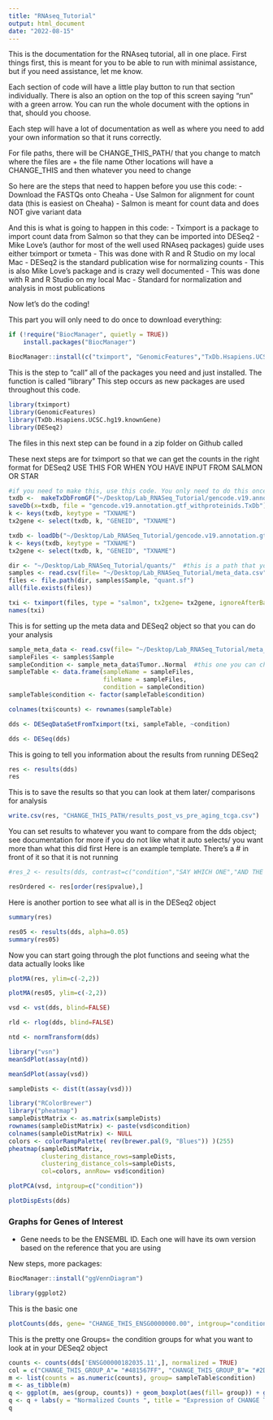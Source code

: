```yaml
---
title: "RNAseq_Tutorial"
output: html_document
date: "2022-08-15"
---
```

This is the documentation for the RNAseq tutorial, all in one place. 
First things first, this is meant for you to be able to run with minimal assistance, 
but if you need assistance, let me know. 

Each section of code will have a little play button to run that section individually. 
There is also an option on the top of this screen saying "run" with a green arrow. You 
can run the whole document with the options in that, should you choose. 

Each step will have a lot of documentation as well as where you need to add your own 
information so that it runs correctly. 

For file paths, there will be CHANGE_THIS_PATH/ that you change to match where the files are + the file name 
Other locations will have a CHANGE_THIS and then whatever you need to change 

So here are the steps that need to happen before you use this code: 
- Download the FASTQs onto Cheaha 
- Use Salmon for alignment for count data (this is easiest on Cheaha)
    - Salmon is meant for count data and does NOT give variant data

And this is what is going to happen in this code: 
-   Tximport is a package to import count data from Salmon so that they can be imported into DESeq2
    -   Mike Love's (author for most of the well used RNAseq packages) guide uses either tximport or txmeta
    -   This was done with R and R Studio on my local Mac
-   DESeq2 is the standard publication wise for normalizing counts
    -   This is also Mike Love's package and is crazy well documented 
    -   This was done with R and R Studio on my local Mac
    -   Standard for normalization and analysis in most publications

Now let's do the coding!

This part you will only need to do once to download everything: 

```r
if (!require("BiocManager", quietly = TRUE))
    install.packages("BiocManager")

BiocManager::install(c("tximport", "GenomicFeatures","TxDb.Hsapiens.UCSC.hg19.knownGene","DESeq2","vsn", "RColorBrewer", "pheatmap"))
```

This is the step to "call" all of the packages you need and just installed. 
The function is called "library"
This step occurs as new packages are used throughout this code. 
```r
library(tximport)
library(GenomicFeatures)
library(TxDb.Hsapiens.UCSC.hg19.knownGene)
library(DESeq2)
```

The files in this next step can be found in a zip folder on Github called

These next steps are for tximport so that we can get the counts in the right format for DESeq2 
USE THIS FOR WHEN YOU HAVE INPUT FROM SALMON OR STAR 
```r
#if you need to make this, use this code. You only need to do this once. 
txdb <-  makeTxDbFromGF("~/Desktop/Lab_RNASeq_Tutorial/gencode.v19.annotation.gtf_withproteinids.TxDb")
saveDb(x=txdb, file = "gencode.v19.annotation.gtf_withproteinids.TxDb") #this is the name of the file. Don't touch it
k <- keys(txdb, keytype = "TXNAME")
tx2gene <- select(txdb, k, "GENEID", "TXNAME")
```

```r
txdb <- loadDb("~/Desktop/Lab_RNASeq_Tutorial/gencode.v19.annotation.gtf_withproteinids.TxDb")
k <- keys(txdb, keytype = "TXNAME")
tx2gene <- select(txdb, k, "GENEID", "TXNAME")
```


```r
dir <- "~/Desktop/Lab_RNASeq_Tutorial/quants/"  #this is a path that you will change. This is the quants folder from Salmon that should be locally on your computer 
samples <- read.csv(file= "~/Desktop/Lab_RNASeq_Tutorial/meta_data.csv") #CSV is a metadata file. A sample of this file is on github 
files <- file.path(dir, samples$Sample, "quant.sf")
all(file.exists(files))
```


```r
txi <- tximport(files, type = "salmon", tx2gene= tx2gene, ignoreAfterBar= TRUE)
names(txi)
```


This is for setting up the meta data and DESeq2 object so that you can do your analysis 
```r
sample_meta_data <- read.csv(file= "~/Desktop/Lab_RNASeq_Tutorial/meta_data.csv") #this is a DIFFERENT meta data file. Example in github. Include any information in this that you want to compare between samples
sampleFiles <- samples$Sample
sampleCondition <- sample_meta_data$Tumor..Normal  #this one you can change to whatever column you want in your meta data for comparisons 
sampleTable <- data.frame(sampleName = sampleFiles,
                          fileName = sampleFiles,
                          condition = sampleCondition)
sampleTable$condition <- factor(sampleTable$condition)
```


```r
colnames(txi$counts) <- rownames(sampleTable)
```

```r
dds <- DESeqDataSetFromTximport(txi, sampleTable, ~condition)
```

```r
dds <- DESeq(dds)
```

This is going to tell you information about the results from running DESeq2 
```r
res <- results(dds)
res
```

This is to save the results so that you can look at them later/ comparisons for analysis 
```r
write.csv(res, "CHANGE_THIS_PATH/results_post_vs_pre_aging_tcga.csv")
```


You can set results to whatever you want to compare from the dds object; see documentation for more if you do not like what it auto selects/ you want more than what this did first 
Here is an example template. There's a # in front of it so that it is not running 
```r
#res_2 <- results(dds, contrast=c("condition","SAY WHICH ONE","AND THE OTHER"))
```


```r
resOrdered <- res[order(res$pvalue),]
```

Here is another portion to see what all is in the DESeq2 object 
```r
summary(res)
```

```r
res05 <- results(dds, alpha=0.05)
summary(res05)
```

Now you can start going through the plot functions and seeing what the data actually looks like 
```r
plotMA(res, ylim=c(-2,2))
```

```r
plotMA(res05, ylim=c(-2,2))
```

```r
vsd <- vst(dds, blind=FALSE)
```

```r
rld <- rlog(dds, blind=FALSE)
```

```r
ntd <- normTransform(dds)
```

```r
library("vsn")
meanSdPlot(assay(ntd))
```

```r
meanSdPlot(assay(vsd))
```

```r
sampleDists <- dist(t(assay(vsd)))
```

```r
library("RColorBrewer")
library("pheatmap")
sampleDistMatrix <- as.matrix(sampleDists)
rownames(sampleDistMatrix) <- paste(vsd$condition)
colnames(sampleDistMatrix) <- NULL
colors <- colorRampPalette( rev(brewer.pal(9, "Blues")) )(255)
pheatmap(sampleDistMatrix,
         clustering_distance_rows=sampleDists,
         clustering_distance_cols=sampleDists,
         col=colors, annRow= vsd$condition)
```
```r
plotPCA(vsd, intgroup=c("condition"))
```

```r
plotDispEsts(dds)
```

### Graphs for Genes of Interest

- Gene needs to be the ENSEMBL ID. Each one will have its own version based on the reference that you are using 

New steps, more packages: 

```r
BiocManager::install("ggVennDiagram")
```

```r
library(ggplot2)
```

This is the basic one 
```r
plotCounts(dds, gene= "CHANGE_THIS_ENSG0000000.00", intgroup="condition")
```


This is the pretty one 
Groups= the condition groups for what you want to look at in your DESeq2 object 
```r
counts <- counts(dds['ENSG00000182035.11',], normalized = TRUE)
col = c("CHANGE_THIS_GROUP_A"= "#481567FF", "CHANGE_THIS_GROUP_B"= "#2D708EFF", "CHANGE_THIS_GROUP_C"= "#29AF7FFF")
m <- list(counts = as.numeric(counts), group= sampleTable$condition)
m <- as_tibble(m)
q <- ggplot(m, aes(group, counts)) + geom_boxplot(aes(fill= group)) + geom_jitter(width = 0.1) + aes(color= group) + scale_fill_manual(values = alpha(col,.3)) +scale_color_manual(values = alpha(col, 1.0)) + theme(text = element_text(size = 13)) + theme(axis.text.y = element_text(size = 17)) + theme(legend.position="none")
q <- q + labs(y = "Normalized Counts ", title = "Expression of CHANGE THIS GENE NAME")
q
```




